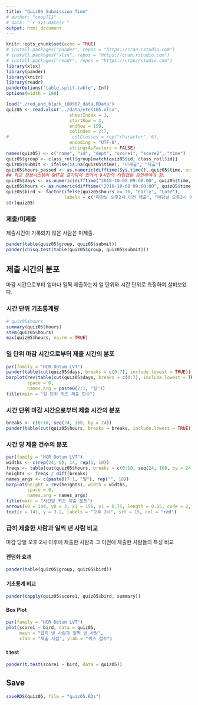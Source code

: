 ```yaml
---
title: "Quiz05 Submission Time"
# author: "coop711"
# date: "`r Sys.Date()`"
output: html_document
---
```


```r
knitr::opts_chunk$set(echo = TRUE)
# install.packages("pander", repos = "https://cran.rstudio.com")
# install.packages("xlsx", repos = "https://cran.rstudio.com")
# install.packages("readr", repos = "https://cran/rstudio.com")
library(xlsx)
library(pander)
library(knitr)
library(readr)
panderOptions('table.split.table', Inf)
options(width = 180)
```

<!--
### Data
-->

```r
load("./red_and_black_180907_data.RData")
quiz05 <- read.xlsx("../data/etest05.xlsx", 
                        sheetIndex = 1, 
                        startRow = 3, 
                        endRow = 159, 
                        colIndex = 2:7, 
#                        colClasses = rep("character", 6), 
                        encoding = "UTF-8",
                        stringsAsFactors = FALSE)
names(quiz05) <- c("name", "id", "dept", "score1", "score2", "time")
quiz05$group <- class_roll$group[match(quiz05$id, class_roll$id)]
quiz05$submit <- ifelse(is.na(quiz05$time), "미제출", "제출")
quiz05$hours_passed <- as.numeric(difftime(Sys.time(), quiz05$time, units = 'days'))
## 학교 정보시스템이 GMT로 표기되어 있어서 9시간의 타임갭을 감안하여야 함.
quiz05$days <- as.numeric(difftime("2018-10-08 09:00:00", quiz05$time, units = 'days'))
quiz05$hours <- as.numeric(difftime("2018-10-08 09:00:00", quiz05$time, units = 'hours'))
quiz05$bird <- factor(ifelse(quiz05$hours >= 10, "Early", "Late"), 
                      labels = c("마감날 오후2시 이전 제출", "마감날 오후2시 이후 제출"))
str(quiz05)
```


### 제출/미제출

제출시간이 기록되지 않은 사람은 미제출.

```r
pander(table(quiz05$group, quiz05$submit))
pander(chisq.test(table(quiz05$group, quiz05$submit)))
```

## 제출 시간의 분포

마감 시간으로부터 얼마나 일찍 제출하는지 일 단위와 시간 단위로 측정하여 살펴보았다. 

### 시간 단위 기초통계량

```r
# quiz05$hours
summary(quiz05$hours)
stem(quiz05$hours)
max(quiz05$hours, na.rm = TRUE)
```

### 일 단위 마감 시간으로부터 제출 시간의 분포

```r
par(family = "HCR Dotum LVT")
pander(table(cut(quiz05$days, breaks = c(0:7), include.lowest = TRUE)), caption = "일 단위")
barplot(rev(table(cut(quiz05$days, breaks = c(0:7), include.lowest = TRUE))), 
        space = 0,
        names.arg = paste0(7:1, "일"))
title(main = "일 단위 퀴즈 제출 횟수")
```

### 시간 단위 마감 시간으로부터 제출 시간의 분포

```r
breaks <- c(0:10, seq(24, 168, by = 24))
pander(table(cut(quiz05$hours, breaks = breaks, include.lowest = TRUE)), caption = "시간 단위")
```

### 시간 당 제출 건수의 분포

```r
par(family = "HCR Dotum LVT")
widths <- c(rep(24, 6), 14, rep(1, 10))
freqs <- table(cut(quiz05$hours, breaks = c(0:10, seq(24, 168, by = 24)), include.lowest = TRUE))
heights <- freqs / diff(breaks)
names_args <- c(paste0(7:1, "일"), rep("", 10))
barplot(height = rev(heights), width = widths, 
        space = 0,
        names.arg = names_args)
title(main = "시간당 퀴즈 제출 분포")
arrows(x0 = 144, y0 = 3, x1 = 156, y1 = 0.75, length = 0.15, code = 2, col = "red", lwd = 1.5)
text(x = 141, y = 3.2, labels = "오후 2시", srt = 15, col = "red")
```

### 급히 제출한 사람과 일찍 낸 사람 비교

마감 당일 오후 2시 이후에 제출한 사람과 그 이전에 제출한 사람들의 특성 비교

#### 랜덤화 효과

```r
pander(table(quiz05$group, quiz05$bird))
```

#### 기초통계 비교

```r
pander(tapply(quiz05$score1, quiz05$bird, summary))
```

#### Box Plot

```r
par(family = "HCR Dotum LVT")
plot(score1 ~ bird, data = quiz05, 
     main = "급히 낸 사람과 일찍 낸 사람", 
     xlab = "제출 시점", ylab = "퀴즈 점수")
```

#### t test

```r
pander(t.test(score1 ~ bird, data = quiz05))
```

## Save

```r
saveRDS(quiz05, file = "quiz05.RDs")
```